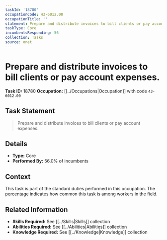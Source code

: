 ```yaml
---
taskId: '18780'
occupationCode: 43-6012.00
occupationTitle: ''
statement: Prepare and distribute invoices to bill clients or pay account expenses.
taskType: Core
incumbentsResponding: 56
collection: Tasks
source: onet
---
```

# Prepare and distribute invoices to bill clients or pay account expenses.

**Task ID:** 18780
**Occupation:** [[../Occupations|Occupation]] with code `43-6012.00`

## Task Statement

> Prepare and distribute invoices to bill clients or pay account expenses.

## Details

- **Type:** Core
- **Performed By:** 56.0% of incumbents

## Context

This task is part of the standard duties performed in this occupation. The percentage indicates how common this task is among workers in the field.

## Related Information

- **Skills Required:** See [[../Skills|Skills]] collection
- **Abilities Required:** See [[../Abilities|Abilities]] collection
- **Knowledge Required:** See [[../Knowledge|Knowledge]] collection
